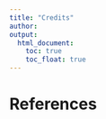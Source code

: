 ```yaml
---
title: "Credits"
author:  
output:
  html_document:
    toc: true
    toc_float: true
---
```


# References




